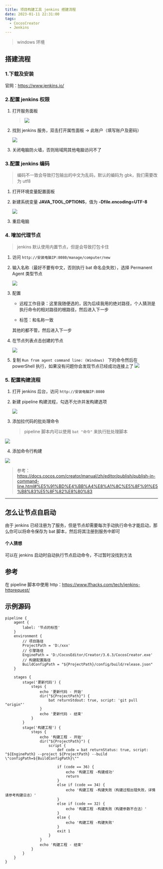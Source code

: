 ```yaml
---
title: 项目构建工具 jenkins 搭建流程
date: 2023-01-11 22:31:00
tags:
  - CocosCreator
  - Jenkins
---
```


> windows 环境

## 搭建流程

### 1.下载及安装

官网：https://www.jenkins.io/

### 2.配置 jenkins 权限

1. 打开服务面板

   > ![](https://gitee.com/muzzik/images/raw/master/blog/notes/cocos/cocos-creator/15/1.png)

2. 找到 jenkins 服务，双击打开属性面板 -> 此账户（填写账户及密码）

   ![](https://gitee.com/muzzik/images/raw/master/blog/notes/cocos/cocos-creator/15/2.png)

3. 关闭电脑防火墙，否则局域网其他电脑访问不了

### 3.配置 jenkins 编码

> 编码不一致会导致打包输出的中文为乱码，默认的编码为 gbk，我们需要改为 utf8

1. 打开环境变量配置面板

2. 新建系统变量 **JAVA_TOOL_OPTIONS**，值为 **-Dfile.encoding=UTF-8**

   ![](https://gitee.com/muzzik/images/raw/master/blog/notes/cocos/cocos-creator/15/3.png)

3. 重启电脑

### 4. 增加代理节点

> jenkins 默认使用内置节点，但是会导致打包卡住

1. 访问 `http://安装电脑IP:8080/manage/computer/new`

2. 输入名称（最好不要有中文，否则执行 bat 命名会失败），选择 Permanent Agent 类型节点

   ![](https://gitee.com/muzzik/images/raw/master/blog/notes/cocos/cocos-creator/15/7.png)

3. 配置
   - 远程工作目录：这里我随便选的，因为后续我用的绝对路径，个人猜测是执行命令的相对路径的根路径，然后进入下一步

   - 标签：和名称一致

   其他的都不管，然后进入下一步

4. 在节点列表点击创建的节点

   ![](https://gitee.com/muzzik/images/raw/master/blog/notes/cocos/cocos-creator/15/8.png)

5. 复制 `Run from agent command line: (Windows) ` 下的命令然后在 powerShell 执行，如果没有问题你会发现节点已经成功连接上了
   ![](https://gitee.com/muzzik/images/raw/master/blog/notes/cocos/cocos-creator/15/9.png)

### 5. 配置构建流程

1. 打开 jenkins 后台，访问 `http://安装电脑IP:8080`

2. 新建 pipeline 构建流程，勾选不允许并发构建选项

   ![](https://gitee.com/muzzik/images/raw/master/blog/notes/cocos/cocos-creator/15/4.png)

3. 添加拉代码的批处理命令
   > pipeline 脚本内可以使用 `bat "命令"` 来执行批处理脚本

![](https://gitee.com/muzzik/images/raw/master/blog/notes/cocos/cocos-creator/15/5.png)

4. 添加命令行构建

![](https://gitee.com/muzzik/images/raw/master/blog/notes/cocos/cocos-creator/15/6.png)

> 参考：https://docs.cocos.com/creator/manual/zh/editor/publish/publish-in-command-line.html#%E5%91%BD%E4%BB%A4%E8%A1%8C%E5%8F%91%E5%B8%83%E5%8F%82%E8%80%83

---

## 怎么让节点自启动

由于 jenkins 已经注册为了服务，但是节点却需要每次手动执行命令才能启动，那么你可以将命令保存为 bat 脚本，然后将其注册到服务中即可

#### 个人猜想

可以在 jenkins 启动时自动执行节点启动命令，不过暂时没找到方法

## 参考

在 pipeline 脚本中使用 http：https://www.lfhacks.com/tech/jenkins-httprequest/

## 示例源码

```
pipeline {
    agent {
        label: '节点的标签'
    }
    environment {
        // 项目路径
        ProjectPath = 'D:/xxx'
        // 引擎路径
        EnginePath = 'D:/CocosEditor/Creator/3.6.3/CocosCreator.exe'
        // 构建配置路径
        BuildConfigPath = "${ProjectPath}/config/build/release.json"
    }

    stages {
        stage('更新代码') {
            steps {
                echo '更新代码 - 开始'
                dir("${ProjectPath}") {
                    bat returnStdout: true, script: 'git pull "origin"'
                }
                echo '更新代码 - 结束'
            }
        }
        stage('构建工程') {
            steps {
                echo '构建工程 - 开始'
                dir("${ProjectPath}") {
                    script {
                        def code = bat returnStatus: true, script: "${EnginePath} --project ${ProjectPath} --build \"configPath=${BuildConfigPath}\""

                        if (code == 36) {
                            echo '构建工程 -构建成功'
                            return
                        }
                        else if (code == 34) {
                            echo '构建工程 -构建失败（构建过程出错失败，详情请参考构建日志）'
                        }
                        else if (code == 32) {
                            echo '构建工程 -构建失败（构建参数不合法）'
                        }
                        else {
                            echo '构建工程 -构建失败'
                        }
                        exit 1
                    }
                }
                echo '构建工程 - 结束'
            }
        }
    }
}
```
